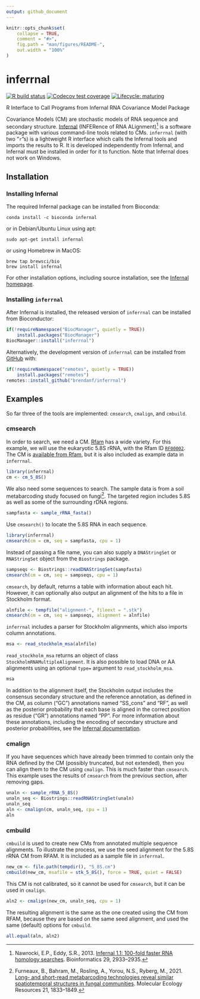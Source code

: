 ```yaml
---
output: github_document
---
```


<!-- README.md is generated from README.Rmd. Please edit that file -->

```r
knitr::opts_chunk$set(
    collapse = TRUE,
    comment = "#>",
    fig.path = "man/figures/README-",
    out.width = "100%"
)
```

# inferrnal

<!-- badges: start -->
[![R build status](https://github.com/brendanf/inferrnal/workflows/R-CMD-check-bioc/badge.svg)](https://github.com/brendanf/inferrnal/actions)
[![Codecov test coverage](https://codecov.io/gh/brendanf/inferrnal/branch/master/graph/badge.svg)](https://codecov.io/gh/brendanf/inferrnal?branch=master)
[![Lifecycle: maturing](https://img.shields.io/badge/lifecycle-maturing-blue.svg)](https://www.tidyverse.org/lifecycle/#maturing)
<!-- badges: end -->

R Interface to Call Programs from Infernal RNA Covariance Model Package

Covariance Models (CM) are stochastic models of RNA sequence and secondary
structure.
[Infernal](http://eddylab.org/infernal/) (INFERence of RNA ALignment)[^2] is a
software package with various command-line tools related to CMs.
`inferrnal` (with two "`r`"s) is a lightweight R interface which calls the
Infernal tools and imports the results to R.
It is developed independently from Infernal, and Infernal must be installed in
order for it to function.
Note that Infernal does not work on Windows.

[^2]: Nawrocki, E.P., Eddy, S.R., 2013. [Infernal 1.1: 100-fold faster RNA homology
searches](https://doi.org/10.1093/bioinformatics/btt509).
 Bioinformatics 29, 2933–2935.


## Installation

### Installing Infernal

The required Infernal package can be installed from Bioconda:

```
conda install -c bioconda infernal
```

or in Debian/Ubuntu Linux using apt:

```
sudo apt-get install infernal
```

or using Homebrew in MacOS:

```
brew tap brewsci/bio
brew install infernal
```

For other installation options, including source installation, see the
[Infernal homepage](http://eddylab.org/infernal/).

### Installing `inferrnal`

After Infernal is installed, the released version of `inferrnal` can be
installed from Bioconductor:

``` r
if(!requireNamespace("BiocManager", quietly = TRUE))
    install.packages("BiocManager")
BiocManager::install("inferrnal")
```

Alternatively, the development version of `inferrnal` can be installed from
[GitHub](https://github.com/) with:

``` r
if(!requireNamespace("remotes", quietly = TRUE))
    install.packages("remotes")
remotes::install_github("brendanf/inferrnal")
```

## Examples

So far three of the tools are implemented: `cmsearch`, `cmalign`, and `cmbuild`.

### cmsearch

In order to search, we need a CM.
[Rfam](https://rfam.xfam.org/) has a wide variety.
For this example, we will use the eukaryotic 5.8S rRNA, with the Rfam ID
[`RF00002`](https://rfam.xfam.org/family/RF00002).
The CM is [available from Rfam](https://rfam.xfam.org/family/RF00002/cm), but
it is also included as example data in `inferrnal`.


```r
library(inferrnal)
cm <- cm_5_8S()
```

We also need some sequences to search.
The sample data is from a soil metabarcoding study focused on fungi[^1].
The targeted region includes 5.8S as well as some of the surrounding rDNA
regions.

[^1]: Furneaux, B., Bahram, M., Rosling, A., Yorou, N.S., Ryberg, M., 2021.
[Long- and short-read metabarcoding technologies reveal similar spatiotemporal
structures in fungal communities](https://doi.org/10.1111/1755-0998.13387).
Molecular Ecology Resources 21, 1833–1849.


```r
sampfasta <- sample_rRNA_fasta()
```

Use `cmsearch()` to locate the 5.8S RNA in each sequence.

```r
library(inferrnal)
cmsearch(cm = cm, seq = sampfasta, cpu = 1)
```

Instead of passing a file name, you can also supply a `DNAStringSet` or
`RNAStringSet` object from the `Biostrings` package.

```r
sampseqs <- Biostrings::readDNAStringSet(sampfasta)
cmsearch(cm = cm, seq = sampseqs, cpu = 1)
```

`cmsearch`, by default, returns a table with information about each hit.
However, it can optionally also output an alignment of the hits to a file
in Stockholm format.

```r
alnfile <- tempfile("alignment-", fileext = ".stk")
cmsearch(cm = cm, seq = sampseqs, alignment = alnfile)
```

`inferrnal` includes a parser for Stockholm alignments, which also
imports column annotations.

```r
msa <- read_stockholm_msa(alnfile)
```

`read_stockholm_msa` returns an object of class
`StockholmRNAMultipleAlignment`.
It is also possible to load DNA or AA alignments using an optional
`type=` argument to `read_stockholm_msa`.

```r
msa
```

In addition to the alignment itself, the Stockholm output includes the
consensus secondary structure and the reference annotation, as defined in the
CM, as column ("GC") annotations named "SS_cons" and "RF", as well as the
posterior probability that each base is aligned in the correct position as
residue ("GR") annotations named "PP".
For more information about these annotations, including the encoding of secondary
structure and posterior probabilities, see the
[Infernal documentation](http://eddylab.org/infernal/Userguide.pdf).

### cmalign

If you have sequences which have already been trimmed to contain only the RNA
defined by the CM (possibly truncated, but not extended), then you can align
them to the CM using `cmalign`.
This is much faster than `cmsearch`.
This example uses the results of `cmsearch` from the previous section, after
removing gaps.

```r
unaln <- sample_rRNA_5_8S()
unaln_seq <- Biostrings::readRNAStringSet(unaln)
unaln_seq
aln <- cmalign(cm, unaln_seq, cpu = 1)
aln
```

### cmbuild

`cmbuild` is used to create new CMs from annotated multiple sequence alignments.
To illustrate the process, we use the seed alignment for the 5.8S rRNA CM from
RFAM.
It is included as a sample file in `inferrnal`.

```r
new_cm <- file.path(tempdir(), "5_8S.cm")
cmbuild(new_cm, msafile = stk_5_8S(), force = TRUE, quiet = FALSE)
```

This CM is not calibrated, so it cannot be used for `cmsearch`,
but it can be used in `cmalign`.

```r
aln2 <- cmalign(new_cm, unaln_seq, cpu = 1)
```

The resulting alignment is the same as the one created using the CM from RFAM,
because they are based on the same seed alignment, and used the same (default)
options for `cmbuild`.

```r
all.equal(aln, aln2)
```
